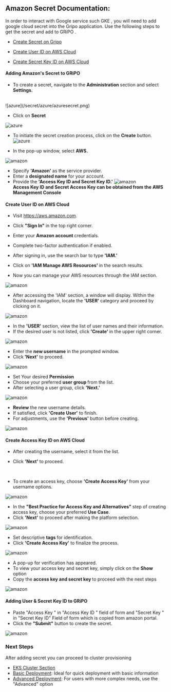 ## Amazon Secret Documentation:

In order to interact with Google service such GKE , you will need to add google cloud secret into the Gripo application. Use the following steps to get the secret and add to GRiPO .

- [Create Secret on Gripo](creating-secret#adding-user--secret-key-id-to-gripo)
* [Create User ID on AWS Cloud](creating-secret#create-user-id-on-aws-cloud)
- [Create Secret Key ID on AWS Cloud](creating-secret#create-access-key-id-on-aws-cloud)

#### Adding Amazon's Secret to GRiPO

- To create a secret, navigate to the <b> Administration </b>section and select<b> Settings.</b>
<br />
![azure](/secret/azure/azuresecret.png)<br />

- Click on <b>Secret</b><br />

![azure](/secret/azure/azuresecret0.png)<br />

- To initiate the secret creation process, click on the <b>Create</b> button.
![azure](/secret/azure/azuresecret01.png)<br />
 * In the pop-up window, select <b>AWS.</b>

![amazon](/secret/amazon/amazonsecret14.png)<br />

- Specify <b>'Amazon'</b> as the service provider.
- Enter a <b>designated name</b> for your account.
- Provide the <b>'Access Key ID and Secret Key ID.'</b>
  ![amazon](/secret/amazon/amazonsecret15a.png)<br />
<b> Access Key ID and Secret Access Key can be obtained from the AWS Management Console</b>
#### Create User ID on AWS Cloud

- Visit https://aws.amazon.com.
- Click <b>"Sign In" </b>in the top right corner.
- Enter your <b>Amazon account </b>credentials.
- Complete two-factor authentication if enabled.

- After signing in, use the search bar to type <b>'IAM.'</b>
- Click on <b>'IAM Manage AWS Resources' </b>in the search results.
- Now you can manage your AWS resources through the IAM section.

![amazon](/secret/amazon/amazonsecret1.png) <br />

- After accessing the 'IAM' section, a window will display. Within the Dashboard navigation, locate the <b>'USER' </b>category and proceed by clicking on it.

![amazon](/secret/amazon/amazonsecret2.png)<br />

- In the <b>'USER'</b> section, view the list of user names and their information.
- If the desired user is not listed, click <b>'Create' </b>in the upper right corner.

![amazon](/secret/amazon/amazonsecret3.png)<br />

- Enter the <b>new username</b> in the prompted window.
- Click<b> 'Next'</b> to proceed.

![amazon](/secret/amazon/amazonsecret4.png)<br />

- Set Your desired <b>Permission</b>
- Choose your preferred <b>user group </b>from the list.
- After selecting a user group, click <b>'Next.'</b>

![amazon](/secret/amazon/amazonsecret5.png)<br />

- <b>Review</b> the new username details.
- If satisfied, click <b>'Create User'</b> to finish.
- For adjustments, use the <b>'Previous'</b> button before creating.

![amazon](/secret/amazon/amazonsecret6.png)<br />

#### Create Access Key ID on AWS Cloud

- After creating the username, select it from the list.
- Click <b>'Next'</b> to proceed.<br/>

  <br />

- To create an access key, choose <b>'Create Access Key' </b>from your username options.

![amazon](/secret/amazon/amazonsecret8.png)<br />

- In the <b>"Best Practice for Access Key and Alternatives" </b>step of creating access key, choose your preferred <b> Use Case</b>.
- Click <b>'Next'</b> to proceed after making the platform selection.

![amazon](/secret/amazon/amazonsecret10.png)<br />

- Set descriptive <b>tags </b>for identification.
- Click <b>'Create Access Key'</b> to finalize the process.

![amazon](/secret/amazon/amazonsecret11.png)<br />

- A pop-up for verification has appeared.
- To view your access key and secret key, simply click on the <b>Show </b> option
- Copy the <b> access key and secret key </b> to proceed with the next steps

![amazon](/secret/amazon/amazonsecret12.png)<br />

#### Adding User & Secret Key ID to GRiPO

- Paste "Access Key " in "Access Key ID " field of form and "Secret Key " in "Secret Key ID" Field of form which is copied from amazon portal.
- Click the <b>"Submit"</b> button to create the secret.

![amazon](/secret/amazon/amazonsecret15.png)<br />

### Next Steps

After adding secret you can proceed to cluster provisioning

- [ EKS Cluster Section](/cluster_managment/cluster_provisioning/amazon)
- [Basic Deployment](/cluster_managment/cluster_provisioning/amazon/basic_cluster): Ideal for quick deployment with basic information
- [Advanced Deployment](/cluster_managment/cluster_provisioning/amazon/advance_cluster): For users with more complex needs, use the "Advanced" option
